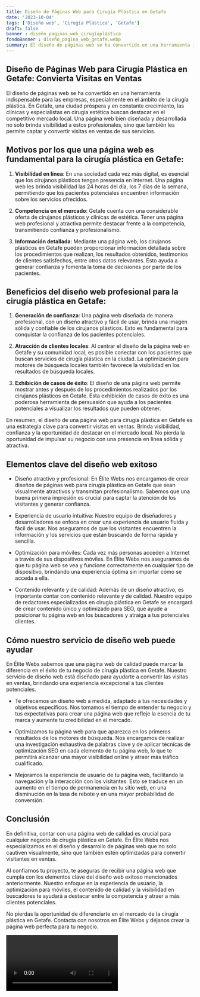 ```yaml
---
title: Diseño de Páginas Web para Cirugía Plástica en Getafe
date: '2023-10-04'
tags: ['Diseño web', 'Cirugía Plástica', 'Getafe']
draft: false
banner : diseño_paginas_web_cirugíaplástica
fondoBanner : diseño_pagina_web_getafe.webp
summary: El diseño de páginas web se ha convertido en una herramienta indispensable para las empresas, especialmente en el ámbito de la cirugía plástica. En Getafe, una ciudad próspera y en constante crecimiento, las clínicas y especialistas en cirugía estética buscan destacar en el competitivo mercado local. Una página web bien diseñada y desarrollada no solo brinda visibilidad a estos profesionales, sino que también les permite captar y convertir visitas en ventas de sus servicios.
---
```


## Diseño de Páginas Web para Cirugía Plástica en Getafe: Convierta Visitas en Ventas

El diseño de páginas web se ha convertido en una herramienta indispensable para las empresas, especialmente en el ámbito de la cirugía plástica. En Getafe, una ciudad próspera y en constante crecimiento, las clínicas y especialistas en cirugía estética buscan destacar en el competitivo mercado local. Una página web bien diseñada y desarrollada no solo brinda visibilidad a estos profesionales, sino que también les permite captar y convertir visitas en ventas de sus servicios.

## Motivos por los que una página web es fundamental para la cirugía plástica en Getafe:

1. **Visibilidad en línea**: En una sociedad cada vez más digital, es esencial que los cirujanos plásticos tengan presencia en internet. Una página web les brinda visibilidad las 24 horas del día, los 7 días de la semana, permitiendo que los pacientes potenciales encuentren información sobre los servicios ofrecidos.

2. **Competencia en el mercado**: Getafe cuenta con una considerable oferta de cirujanos plásticos y clínicas de estética. Tener una página web profesional y atractiva permite destacar frente a la competencia, transmitiendo confianza y profesionalismo.

3. **Información detallada**: Mediante una página web, los cirujanos plásticos en Getafe pueden proporcionar información detallada sobre los procedimientos que realizan, los resultados obtenidos, testimonios de clientes satisfechos, entre otros datos relevantes. Esto ayuda a generar confianza y fomenta la toma de decisiones por parte de los pacientes.

## Beneficios del diseño web profesional para la cirugía plástica en Getafe:

1. **Generación de confianza**: Una página web diseñada de manera profesional, con un diseño atractivo y fácil de usar, brinda una imagen sólida y confiable de los cirujanos plásticos. Esto es fundamental para conquistar la confianza de los pacientes potenciales.

2. **Atracción de clientes locales**: Al centrar el diseño de la página web en Getafe y su comunidad local, es posible conectar con los pacientes que buscan servicios de cirugía plástica en la ciudad. La optimización para motores de búsqueda locales también favorece la visibilidad en los resultados de búsqueda locales.

3. **Exhibición de casos de éxito**: El diseño de una página web permite mostrar antes y después de los procedimientos realizados por los cirujanos plásticos en Getafe. Esta exhibición de casos de éxito es una poderosa herramienta de persuasión que ayuda a los pacientes potenciales a visualizar los resultados que pueden obtener.

En resumen, el diseño de una página web para cirugía plástica en Getafe es una estrategia clave para convertir visitas en ventas. Brinda visibilidad, confianza y la oportunidad de destacar en el mercado local. No pierda la oportunidad de impulsar su negocio con una presencia en línea sólida y atractiva.

<GifSeo />

<Cta />

## Elementos clave del diseño web exitoso

- Diseño atractivo y profesional: En Élite Webs nos encargamos de crear diseños de páginas web para cirugía plástica en Getafe que sean visualmente atractivos y transmitan profesionalismo. Sabemos que una buena primera impresión es crucial para captar la atención de los visitantes y generar confianza.

- Experiencia de usuario intuitiva: Nuestro equipo de diseñadores y desarrolladores se enfoca en crear una experiencia de usuario fluida y fácil de usar. Nos aseguramos de que los visitantes encuentren la información y los servicios que están buscando de forma rápida y sencilla.

- Optimización para móviles: Cada vez más personas acceden a Internet a través de sus dispositivos móviles. En Élite Webs nos aseguramos de que tu página web se vea y funcione correctamente en cualquier tipo de dispositivo, brindando una experiencia óptima sin importar cómo se acceda a ella.

- Contenido relevante y de calidad: Además de un diseño atractivo, es importante contar con contenido relevante y de calidad. Nuestro equipo de redactores especializados en cirugía plástica en Getafe se encargará de crear contenido único y optimizado para SEO, que ayude a posicionar tu página web en los buscadores y atraiga a tus potenciales clientes.

## Cómo nuestro servicio de diseño web puede ayudar

En Élite Webs sabemos que una página web de calidad puede marcar la diferencia en el éxito de tu negocio de cirugía plástica en Getafe. Nuestro servicio de diseño web está diseñado para ayudarte a convertir las visitas en ventas, brindando una experiencia excepcional a tus clientes potenciales.

- Te ofrecemos un diseño web a medida, adaptado a tus necesidades y objetivos específicos. Nos tomamos el tiempo de entender tu negocio y tus expectativas para crear una página web que refleje la esencia de tu marca y aumente tu credibilidad en el mercado.

- Optimizamos tu página web para que aparezca en los primeros resultados de los motores de búsqueda. Nos encargamos de realizar una investigación exhaustiva de palabras clave y de aplicar técnicas de optimización SEO en cada elemento de tu página web, lo que te permitirá alcanzar una mayor visibilidad online y atraer más tráfico cualificado.

- Mejoramos la experiencia de usuario de tu página web, facilitando la navegación y la interacción con los visitantes. Esto se traduce en un aumento en el tiempo de permanencia en tu sitio web, en una disminución en la tasa de rebote y en una mayor probabilidad de conversión.

## Conclusión

En definitiva, contar con una página web de calidad es crucial para cualquier negocio de cirugía plástica en Getafe. En Élite Webs nos especializamos en el diseño y desarrollo de páginas web que no solo cautiven visualmente, sino que también estén optimizadas para convertir visitantes en ventas.

Al confiarnos tu proyecto, te aseguras de recibir una página web que cumpla con los elementos clave del diseño web exitoso mencionados anteriormente. Nuestro enfoque en la experiencia de usuario, la optimización para móviles, el contenido de calidad y la visibilidad en buscadores te ayudará a destacar entre la competencia y atraer a más clientes potenciales.

No pierdas la oportunidad de diferenciarte en el mercado de la cirugía plástica en Getafe. Contacta con nosotros en Élite Webs y déjanos crear la página web perfecta para tu negocio.

<Video />

<CtaBot job='Cirugía Plástica' city='Getafe'/>

<Gmaps query='Getafe+españa+maps' />